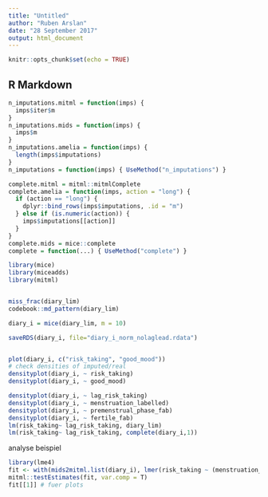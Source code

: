 ```yaml
---
title: "Untitled"
author: "Ruben Arslan"
date: "28 September 2017"
output: html_document
---
```


```r
knitr::opts_chunk$set(echo = TRUE)
```

## R Markdown

```r

n_imputations.mitml = function(imps) {
  imps$iter$m
}
n_imputations.mids = function(imps) {
  imps$m
}
n_imputations.amelia = function(imps) {
  length(imps$imputations)
}
n_imputations = function(imps) { UseMethod("n_imputations") }

complete.mitml = mitml::mitmlComplete
complete.amelia = function(imps, action = "long") {
  if (action == "long") {
    dplyr::bind_rows(imps$imputations, .id = "m")
  } else if (is.numeric(action)) {
    imps$imputations[[action]]
  }
}
complete.mids = mice::complete
complete = function(...) { UseMethod("complete") }

library(mice)
library(miceadds)
library(mitml)


miss_frac(diary_lim)
codebook::md_pattern(diary_lim)
```

```r
diary_i = mice(diary_lim, m = 10)

saveRDS(diary_i, file="diary_i_norm_nolaglead.rdata")


plot(diary_i, c("risk_taking", "good_mood"))
# check densities of imputed/real
densityplot(diary_i, ~ risk_taking)
densityplot(diary_i, ~ good_mood)

densityplot(diary_i, ~ lag_risk_taking)
densityplot(diary_i, ~ menstruation_labelled)
densityplot(diary_i, ~ premenstrual_phase_fab)
densityplot(diary_i, ~ fertile_fab)
lm(risk_taking~ lag_risk_taking, diary_lim)
lm(risk_taking~ lag_risk_taking, complete(diary_i,1))
```

analyse beispiel
```r
library(lme4)
fit <- with(mids2mitml.list(diary_i), lmer(risk_taking ~ (menstruation_labelled + premenstrual_phase_fab + fertile_fab) * hormonal_contraception + (1 | short), subset = included_d == TRUE))
mitml::testEstimates(fit, var.comp = T)
fit[[1]] # fuer plots
```
